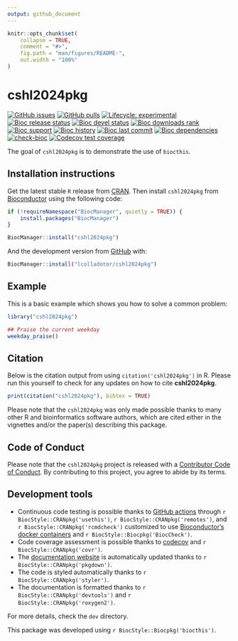 ```yaml
---
output: github_document
---
```


<!-- README.md is generated from README.Rmd. Please edit that file -->

```r
knitr::opts_chunk$set(
    collapse = TRUE,
    comment = "#>",
    fig.path = "man/figures/README-",
    out.width = "100%"
)
```

# cshl2024pkg

<!-- badges: start -->
[![GitHub issues](https://img.shields.io/github/issues/lcolladotor/cshl2024pkg)](https://github.com/lcolladotor/cshl2024pkg/issues)
[![GitHub pulls](https://img.shields.io/github/issues-pr/lcolladotor/cshl2024pkg)](https://github.com/lcolladotor/cshl2024pkg/pulls)
[![Lifecycle: experimental](https://img.shields.io/badge/lifecycle-experimental-orange.svg)](https://lifecycle.r-lib.org/articles/stages.html#experimental)
[![Bioc release status](http://www.bioconductor.org/shields/build/release/bioc/cshl2024pkg.svg)](https://bioconductor.org/checkResults/release/bioc-LATEST/cshl2024pkg)
[![Bioc devel status](http://www.bioconductor.org/shields/build/devel/bioc/cshl2024pkg.svg)](https://bioconductor.org/checkResults/devel/bioc-LATEST/cshl2024pkg)
[![Bioc downloads rank](https://bioconductor.org/shields/downloads/release/cshl2024pkg.svg)](http://bioconductor.org/packages/stats/bioc/cshl2024pkg/)
[![Bioc support](https://bioconductor.org/shields/posts/cshl2024pkg.svg)](https://support.bioconductor.org/tag/cshl2024pkg)
[![Bioc history](https://bioconductor.org/shields/years-in-bioc/cshl2024pkg.svg)](https://bioconductor.org/packages/release/bioc/html/cshl2024pkg.html#since)
[![Bioc last commit](https://bioconductor.org/shields/lastcommit/devel/bioc/cshl2024pkg.svg)](http://bioconductor.org/checkResults/devel/bioc-LATEST/cshl2024pkg/)
[![Bioc dependencies](https://bioconductor.org/shields/dependencies/release/cshl2024pkg.svg)](https://bioconductor.org/packages/release/bioc/html/cshl2024pkg.html#since)
[![check-bioc](https://github.com/lcolladotor/cshl2024pkg/actions/workflows/check-bioc.yml/badge.svg)](https://github.com/lcolladotor/cshl2024pkg/actions/workflows/check-bioc.yml)
[![Codecov test coverage](https://codecov.io/gh/lcolladotor/cshl2024pkg/branch/devel/graph/badge.svg)](https://app.codecov.io/gh/lcolladotor/cshl2024pkg?branch=devel)
<!-- badges: end -->

The goal of `cshl2024pkg` is to demonstrate the use of `biocthis`.

## Installation instructions

Get the latest stable `R` release from [CRAN](http://cran.r-project.org/). Then install `cshl2024pkg` from [Bioconductor](http://bioconductor.org/) using the following code:

```r
if (!requireNamespace("BiocManager", quietly = TRUE)) {
    install.packages("BiocManager")
}

BiocManager::install("cshl2024pkg")
```

And the development version from [GitHub](https://github.com/lcolladotor/cshl2024pkg) with:

```r
BiocManager::install("lcolladotor/cshl2024pkg")
```
## Example

This is a basic example which shows you how to solve a common problem:

```r
library("cshl2024pkg")

## Praise the current weekday
weekday_praise()
```

## Citation

Below is the citation output from using `citation('cshl2024pkg')` in R. Please
run this yourself to check for any updates on how to cite __cshl2024pkg__.

```r
print(citation("cshl2024pkg"), bibtex = TRUE)
```

Please note that the `cshl2024pkg` was only made possible thanks to many other R and bioinformatics software authors, which are cited either in the vignettes and/or the paper(s) describing this package.

## Code of Conduct

Please note that the `cshl2024pkg` project is released with a [Contributor Code of Conduct](http://bioconductor.org/about/code-of-conduct/). By contributing to this project, you agree to abide by its terms.

## Development tools

* Continuous code testing is possible thanks to [GitHub actions](https://www.tidyverse.org/blog/2020/04/usethis-1-6-0/)  through `r BiocStyle::CRANpkg('usethis')`, `r BiocStyle::CRANpkg('remotes')`, and `r BiocStyle::CRANpkg('rcmdcheck')` customized to use [Bioconductor's docker containers](https://www.bioconductor.org/help/docker/) and `r BiocStyle::Biocpkg('BiocCheck')`.
* Code coverage assessment is possible thanks to [codecov](https://codecov.io/gh) and `r BiocStyle::CRANpkg('covr')`.
* The [documentation website](http://lcolladotor.github.io/cshl2024pkg) is automatically updated thanks to `r BiocStyle::CRANpkg('pkgdown')`.
* The code is styled automatically thanks to `r BiocStyle::CRANpkg('styler')`.
* The documentation is formatted thanks to `r BiocStyle::CRANpkg('devtools')` and `r BiocStyle::CRANpkg('roxygen2')`.

For more details, check the `dev` directory.

This package was developed using `r BiocStyle::Biocpkg('biocthis')`.


